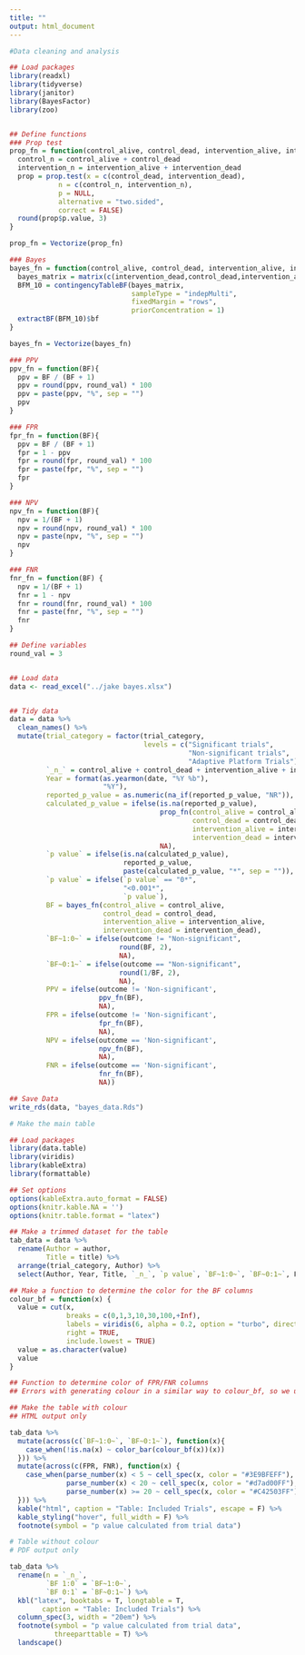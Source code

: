 ```yaml
---
title: ""
output: html_document
---
```


```r

#Data cleaning and analysis

## Load packages
library(readxl)
library(tidyverse)
library(janitor)
library(BayesFactor)
library(zoo)


## Define functions
### Prop test
prop_fn = function(control_alive, control_dead, intervention_alive, intervention_dead) {
  control_n = control_alive + control_dead
  intervention_n = intervention_alive + intervention_dead
  prop = prop.test(x = c(control_dead, intervention_dead),
            n = c(control_n, intervention_n),
            p = NULL,
            alternative = "two.sided",
            correct = FALSE)
  round(prop$p.value, 3)
}

prop_fn = Vectorize(prop_fn)

### Bayes
bayes_fn = function(control_alive, control_dead, intervention_alive, intervention_dead) {
  bayes_matrix = matrix(c(intervention_dead,control_dead,intervention_alive,control_alive), 2, 2)
  BFM_10 = contingencyTableBF(bayes_matrix,
                              sampleType = "indepMulti",
                              fixedMargin = "rows",
                              priorConcentration = 1)
  extractBF(BFM_10)$bf
}

bayes_fn = Vectorize(bayes_fn)

### PPV
ppv_fn = function(BF){
  ppv = BF / (BF + 1)
  ppv = round(ppv, round_val) * 100
  ppv = paste(ppv, "%", sep = "")
  ppv
}

### FPR
fpr_fn = function(BF){
  ppv = BF / (BF + 1)
  fpr = 1 - ppv
  fpr = round(fpr, round_val) * 100
  fpr = paste(fpr, "%", sep = "")
  fpr
}

### NPV
npv_fn = function(BF){
  npv = 1/(BF + 1)
  npv = round(npv, round_val) * 100
  npv = paste(npv, "%", sep = "")
  npv
}

### FNR
fnr_fn = function(BF) {
  npv = 1/(BF + 1)
  fnr = 1 - npv
  fnr = round(fnr, round_val) * 100
  fnr = paste(fnr, "%", sep = "")
  fnr
}

## Define variables
round_val = 3


## Load data
data <- read_excel("../jake bayes.xlsx")


## Tidy data
data = data %>%
  clean_names() %>%                                                                     #Janitor to clean up the variable names
  mutate(trial_category = factor(trial_category,
                                 levels = c("Significant trials",
                                            "Non-significant trials",
                                            "Adaptive Platform Trials")),
         `_n_` = control_alive + control_dead + intervention_alive + intervention_dead,
         Year = format(as.yearmon(date, "%Y %b"),
                       "%Y"),
         reported_p_value = as.numeric(na_if(reported_p_value, "NR")),                  #Remove the NRs and change to numeric
         calculated_p_value = ifelse(is.na(reported_p_value),                           #Calculate p-values for the missing variables
                                     prop_fn(control_alive = control_alive,
                                             control_dead = control_dead,
                                             intervention_alive = intervention_alive,
                                             intervention_dead = intervention_dead),
                                     NA),
         `p value` = ifelse(is.na(calculated_p_value),                                  #Create the p-value for the table, and add an '*' to calculated values
                            reported_p_value,
                            paste(calculated_p_value, "*", sep = "")),
         `p value` = ifelse(`p value` == "0*",
                            "<0.001*",
                            `p value`),
         BF = bayes_fn(control_alive = control_alive,                                   #Calculate BF
                       control_dead = control_dead,
                       intervention_alive = intervention_alive,
                       intervention_dead = intervention_dead),
         `BF~1:0~` = ifelse(outcome != "Non-significant",                               #Create the BF variables for the table. Use != because there are 2...
                           round(BF, 2),                                                #variables for significance, but only one for non-sig
                           NA),
         `BF~0:1~` = ifelse(outcome == "Non-significant",
                           round(1/BF, 2),
                           NA),
         PPV = ifelse(outcome != 'Non-significant',                                     #Run the functions to create the rest of the variables
                      ppv_fn(BF),
                      NA),
         FPR = ifelse(outcome != 'Non-significant',
                      fpr_fn(BF),
                      NA),
         NPV = ifelse(outcome == 'Non-significant',
                      npv_fn(BF),
                      NA),
         FNR = ifelse(outcome == 'Non-significant',
                      fnr_fn(BF),
                      NA))

## Save Data
write_rds(data, "bayes_data.Rds")

```

```r
# Make the main table

## Load packages
library(data.table)
library(viridis)
library(kableExtra)
library(formattable)

## Set options
options(kableExtra.auto_format = FALSE)
options(knitr.kable.NA = '')
options(knitr.table.format = "latex")

## Make a trimmed dataset for the table
tab_data = data %>%                                                                   
  rename(Author = author,
         Title = title) %>%
  arrange(trial_category, Author) %>%
  select(Author, Year, Title, `_n_`, `p value`, `BF~1:0~`, `BF~0:1~`, FPR, FNR)

## Make a function to determine the color for the BF columns
colour_bf = function(x) {
  value = cut(x,
              breaks = c(0,1,3,10,30,100,+Inf),
              labels = viridis(6, alpha = 0.2, option = "turbo", direction = -1, begin = 0.2),
              right = TRUE,
              include.lowest = TRUE)
  value = as.character(value)
  value
}

## Function to determine color of FPR/FNR columns
## Errors with generating colour in a similar way to colour_bf, so we use case_when
```

```r
## Make the table with colour
## HTML output only

tab_data %>%
  mutate(across(c(`BF~1:0~`, `BF~0:1~`), function(x){
    case_when(!is.na(x) ~ color_bar(colour_bf(x))(x))
  })) %>%
  mutate(across(c(FPR, FNR), function(x) {
    case_when(parse_number(x) < 5 ~ cell_spec(x, color = "#3E9BFEFF"),
              parse_number(x) < 20 ~ cell_spec(x, color = "#d7ad00FF"),
              parse_number(x) >= 20 ~ cell_spec(x, color = "#C42503FF"))
  })) %>%
  kable("html", caption = "Table: Included Trials", escape = F) %>%
  kable_styling("hover", full_width = F) %>%
  footnote(symbol = "p value calculated from trial data")

```

```r
# Table without colour
# PDF output only

tab_data %>%
  rename(n = `_n_`,
         `BF 1:0` = `BF~1:0~`,
         `BF 0:1` = `BF~0:1~`) %>%
  kbl("latex", booktabs = T, longtable = T,
        caption = "Table: Included Trials") %>%
  column_spec(3, width = "20em") %>%
  footnote(symbol = "p value calculated from trial data",
           threeparttable = T) %>%
  landscape()
```
